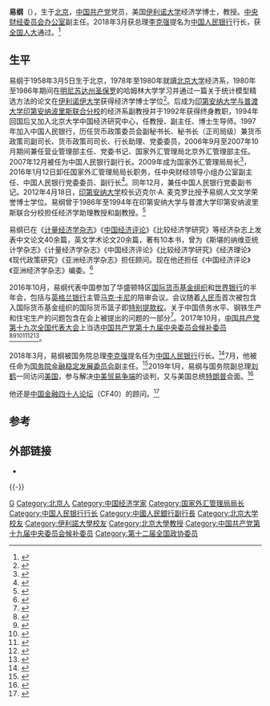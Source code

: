 {{Infobox officeholder
|name=易纲
|image=Yi Gang World Economic Forum 2013 (3).jpg
|imagesize=
|caption=易纲在[[世界经济论坛|世界经济论坛]]2013年年会上
|order=
|office=<!-- 注释出：[[File:The_People's_Bank_of_China_(PBC)_badge.svg|22px]] --> 第12任[[中国人民银行|中国人民银行]]行长
|term_start=2018年3月19日
|term_end=
|premier=[[李克强|李克强]]
|1blankname   = {{nowrap|Party secretary}}
|secretary=[[郭树清|郭树清]]
|predecessor=[[周小川|周小川]]
|successor=
|office1=<!-- 注释出：[[File:The_People's_Bank_of_China_(PBC)_badge.svg|22px]] --> [[中国人民银行|中国人民银行]]副行长
|term_start1=2007年12月23日
|term_end1=2018年3月19日
|predecessor1=
|successor1=
|premier1=[[温家宝|温家宝]]{{to}}[[李克强|李克强]]
|1blankname1=行长
|1namedata1=[[周小川|周小川]]
|birth_date={{birth date and age|1958|3|5}}
|birth_place={{CHN}}[[北京市|北京市]]
|death_date=
|death_place=
|nationality= {{PRC}}
|party={{中国共产党}}
|spouse=
|alma_mater=[[北京大学|北京大学]]<br>[[哈姆林大学|哈姆林大学]]<br>[[伊利诺伊大学厄巴纳-香槟分校|伊利诺伊大学厄巴纳-香槟分校]]
|occupation=经济学家
|signature=Yi Gang's signature.svg
|footnotes=
}}

'''易纲'''（{{bd|1958年|3月5日|catIdx=Y}}），生于[[北京|北京]]，[[中国共产党|中国共产党]]党员，美国[[伊利諾大學|伊利诺大学]]经济学博士，教授。[[中央财经委员会办公室|中央财经委员会办公室]]副主任。2018年3月获总理[[李克强|李克强]]提名为[[中国人民银行|中国人民银行]]行长，获[[第十三届全国人民代表大会|全国人大]]通过。<ref>{{Cite web|url=http://www.xinhuanet.com/politics/2018-03/19/c_1122556557.htm|title=快讯：根据宪法，国务院总理李克强提名国务院秘书长、各部部长、各委员会主任、中国人民银行行长、审计长，曾任伊利诺伊大学中国学生学者联合会主席。|access-date=2018-03-19|date=2018-03-19|publisher=新华网|archivedate=2018-03-19|archiveurl=https://web.archive.org/web/20180319152705/http://www.xinhuanet.com/politics/2018-03/19/c_1122556557.htm|dead-url=no}}</ref>

==生平==
易纲于1958年3月5日生于北京，1978年至1980年就讀[[北京大学|北京大学]]经济系，1980年至1986年期间在[[明尼苏达州|明尼苏达州]][[圣保罗_(明尼苏达州)|圣保罗]]的哈姆林大学学习并通过一篇关于统计模型精选方法的论文在[[伊利诺伊大学厄巴纳-香槟分校|伊利诺伊大学]]获得经济学博士学位<ref>{{Cite journal|title=Stein Estimation and Model Selection|url=https://www.ideals.illinois.edu/handle/2142/70778|last=Gang|first=Yi,|date=1986|publisher=University of Illinois at Urbana-Champaign|language=en|journal=|access-date=2016-02-03|archive-date=2019-05-09|archive-url=https://web.archive.org/web/20190509082427/https://www.ideals.illinois.edu/handle/2142/70778|dead-url=no}}</ref>。后成为[[印第安纳大学与普渡大学印第安纳波里斯联合分校|印第安纳大学与普渡大学印第安纳波里斯联合分校]]的经济系副教授并于1992年获得终身教职，1994年回国后又加入北京大学中国经济研究中心，任教授、副主任、博士生导师。1997年加入中国人民银行，历任货币政策委员会副秘书长、秘书长（正司局级）兼货币政策司副司长、货币政策司司长、行长助理、党委委员，2006年9月至2007年10月期间兼任营业管理部主任、党委书记、国家外汇管理局北京外汇管理部主任。2007年12月被任为中国人民银行副行长。2009年成为国家外汇管理局局长<ref>{{cite web |url=http://www.safe.gov.cn/model_safe_en/whjjs_en/jzjs_detail_en.jsp?id=1&ID=30201000000000000,1 |title= |website=www.safe.gov.cn |archive-url=https://web.archive.org/web/20081231045700/http://www.safe.gov.cn/model_safe_en/whjjs_en/jzjs_detail_en.jsp?id=1&ID=30201000000000000,1 |archive-date=December 31, 2008}}</ref>，2016年1月12日卸任国家外汇管理局局长职务，任中央财经领导小组办公室副主任、中国人民银行党委委员、副行长<ref>{{Cite web|url=http://finance.ifeng.com/a/20151229/14140925_0.shtml|title=中国央行副行长潘功胜兼任外管局局长 易纲不再担任|access-date=2018-03-19|date=2015-12-29|publisher=凤凰网|archive-date=2019-05-08|archive-url=https://web.archive.org/web/20190508005704/http://finance.ifeng.com/a/20151229/14140925_0.shtml|dead-url=no}}</ref>。同年12月，兼任中国人民银行党委副书记。2012年4月18日，[[印第安纳大学|印第安纳大学]]校长迈克尔·A. 麦克罗比授予易纲人文文学荣誉博士学位。易纲曾于1986年至1994年在印第安纳大学与普渡大学印第安纳波里斯联合分校担任经济学助理教授和副教授。<ref>{{Cite web|title=Top Chinese finance official delivers lecture at IUPUI, receives honorary degree - Indiana University|url=https://iu.mediaspace.kaltura.com/media/Top+Chinese+finance+official+delivers+lecture+at+IUPUI,+receives+honorary+degree/1_lx2p4324|access-date=2020-11-24|work=iu.mediaspace.kaltura.com|archive-date=2020-09-22|archive-url=https://web.archive.org/web/20200922212329/https://iu.mediaspace.kaltura.com/media/Top+Chinese+finance+official+delivers+lecture+at+IUPUI%2C+receives+honorary+degree/1_lx2p4324|dead-url=no}}</ref>

易纲已在《[[计量经济学杂志|计量经济学杂志]]》《[[中国经济评论|中国经济评论]]》《比较经济学研究》等经济杂志上发表中文论文40余篇，英文学术论文20余篇，著有10本书，曾为《斯堪的纳维亚统计学杂志》《计量经济学杂志》《中国经济评论》《比较经济学研究》《经济理论》《现代政策研究》《亚洲经济学杂志》担任顾问。现在他还担任《中国经济评论》《亚洲经济学杂志》编委。<ref>{{Cite web|url=http://www.chinavitae.com/biography/Yi_Gang/bio|title=Biography of Yi Gang|access-date=2018-03-19|date=2015-11-13|publisher=China Vitae|archive-date=2020-01-26|archive-url=https://web.archive.org/web/20200126210905/http://www.chinavitae.com/biography/Yi_Gang/bio|dead-url=no}}</ref>

2016年10月，易纲代表中国参加了华盛顿特区[[国际货币基金组织|国际货币基金组织]]和[[世界银行|世界银行]]的半年会，包括与[[英格兰银行|英格兰银行]]主管[[马克·卡尼|马克·卡尼]]的陪审会议。会议随着[[人民币|人民币]]首次被包含入国际货币基金组织的国际货币篮子即[[特别提款权|特别提款权]]。关于中国债务水平、钢铁生产和住宅生产的问题包含在会上被提出的问题的一部分<ref>{{Cite news|url=http://www.wsj.com/articles/china-takes-flak-from-foreign-finance-officials-at-imf-world-bank-meetings-1475882569|title=China Takes Flak From Foreign Finance Officials at IMF, World Bank Meetings|last=Mauldin|first=William|date=2016-10-07|newspaper=Wall Street Journal|access-date=2018-03-19|language=en-US|issn=0099-9660|archive-date=2020-05-21|archive-url=https://web.archive.org/web/20200521044216/https://www.wsj.com/articles/china-takes-flak-from-foreign-finance-officials-at-imf-world-bank-meetings-1475882569|dead-url=no}}</ref>。2017年10月，[[中国共产党第十九次全国代表大会|中国共产党第十九次全国代表大会]]上当选[[中国共产党第十九届中央委员会候补委员列表|中国共产党第十九届中央委员会候补委员]]<ref>{{cite news|title=中国共产党第十九届中央委员会候补委员名单（172名）|url=https://news.gmw.cn/2017-10/25/content_26593954.htm|accessdate=2021-09-06|work=光明日报|agency=光明网|archive-date=2021-08-18|archive-url=https://web.archive.org/web/20210818074600/https://news.gmw.cn/2017-10/25/content_26593954.htm|dead-url=no}}</ref><ref>{{cite news |title=十九届中央委员、候补委员、中央纪委委员名单 |url=http://news.cri.cn/20171024/f3e85cce-38bb-818d-ce36-bd4c66d0d4c6.html |accessdate=2021-09-06 |work=国际在线 |agency=国际在线 |archive-date=2021-08-18 |archive-url=https://web.archive.org/web/20210818074542/http://news.cri.cn/20171024/f3e85cce-38bb-818d-ce36-bd4c66d0d4c6.html |dead-url=no }}</ref><ref>{{cite news |title=十九大受权发布：中国共产党第十九届中央委员会候补委员名单 |url=http://www.xinhuanet.com//politics/19cpcnc/2017-10/24/c_1121848883.htm |accessdate=2021-09-06 |work=新华网 |agency=新华网 |archive-date=2018-12-09 |archive-url=https://web.archive.org/web/20181209124324/http://www.xinhuanet.com//politics/19cpcnc/2017-10/24/c_1121848883.htm |dead-url=no }}</ref><ref>{{cite news|title=中国共产党第十九届中央委员会候补委员名单|url=http://guoqing.china.com.cn/zy/2018-03/01/content_50628437.htm|accessdate=2021-09-06|work=中国网|agency=中国网|archive-date=2021-08-18|archive-url=https://web.archive.org/web/20210818074045/http://guoqing.china.com.cn/zy/2018-03/01/content_50628437.htm|dead-url=no}}</ref><ref>{{cite news |title=中国共产党第十九届中央委员会候补委员名单 |url=http://www.gov.cn/guoqing/2017-10/24/content_5432328.htm |accessdate=2021-09-06 |work=中国政府网 |agency=中国政府网 |archive-date=2020-08-05 |archive-url=https://web.archive.org/web/20200805131505/http://www.gov.cn/guoqing/2017-10/24/content_5432328.htm |dead-url=no }}</ref><ref>{{cite news |title=中国共产党第十九届中央委员会候补委员名单 |url=https://china.huanqiu.com/article/9CaKrnK5yXI |accessdate=2021-09-06 |work=环球网 |agency=环球网 |archive-date=2021-08-18 |archive-url=https://web.archive.org/web/20210818074045/https://china.huanqiu.com/article/9CaKrnK5yXI |dead-url=no }}</ref>。

2018年3月，易纲被国务院总理[[李克强|李克强]]提名任为[[中国人民银行|中国人民银行]]行长。<ref>{{Cite web|url=http://news.ifeng.com/a/20180319/56857742_0.shtml|title=国务院副总理、国务委员、各部部长完整名单|access-date=2018-03-19|date=2018-03-19|publisher=Xinhua|archivedate=2018-03-19|archiveurl=https://web.archive.org/web/20180319030207/http://news.ifeng.com/a/20180319/56857742_0.shtml|dead-url=no}}</ref>7月，他被任命为[[国务院金融稳定发展委员会|国务院金融稳定发展委员会]]副主任。<ref name=CBN_040718>{{cite web|title=Members of China's Financial Stability and Development Committee Revealed|url=http://www.chinabankingnews.com/2018/07/04/members-chinas-financial-stability-development-committee-revealed/|publisher=China Banking News|access-date=16 April 2020|date=4 July 2018|archive-date=2020-10-24|archive-url=https://web.archive.org/web/20201024060600/https://www.chinabankingnews.com/2018/07/04/members-chinas-financial-stability-development-committee-revealed/|dead-url=no}}</ref>2019年1月，易纲与国务院副总理[[刘鹤|刘鹤]]一同访问[[美国|美国]]，参与解决[[中美贸易战|中美贸易争端]]的谈判，又与美国总统[[唐納·川普|特朗普]]会面。<ref>{{Cite web|url=https://www.worldjournal.com/6106342/article-中美貿易戰能否休兵-關鍵在這5人/|title=中美貿易戰能否休兵 關鍵在這5人|access-date=2019-02-01|date=2019-01-30|publisher=世界日報|archive-date=2020-08-10|archive-url=https://web.archive.org/web/20200810002520/https://www.worldjournal.com/6106342/article-%E4%B8%AD%E7%BE%8E%E8%B2%BF%E6%98%93%E6%88%B0%E8%83%BD%E5%90%A6%E4%BC%91%E5%85%B5-%E9%97%9C%E9%8D%B5%E5%9C%A8%E9%80%995%E4%BA%BA/|dead-url=no}}</ref>

他还是[[中国金融四十人论坛|中国金融四十人论坛]]（CF40）的顾问。<ref name=CF40>{{cite web|website=CF40|url=http://new.cf40.org.cn/plus/view.php?aid=3042|title=Organizational Structure|access-date=2021-05-04|archive-date=2021-11-25|archive-url=https://web.archive.org/web/20211125162047/http://new.cf40.org.cn/plus/view.php?aid=3042|dead-url=no}}</ref>

==参考==
{{reflist}}
==外部链接==
* {{Cite news|url=http://www.wsj.com/articles/china-wants-to-make-currency-policy-more-market-oriented-pbocs-yi-says-1444250309|title=China Wants to Make Currency Policy ‘More Market-Oriented,’ PBOC’s Yi Says|last=Harrison|first=David|date=2015-10-07|newspaper=[[华尔街日报|Wall Street Journal]]|access-date=2018-03-19|language=en-US|issn=0099-9660|archive-date=2019-05-11|archive-url=https://web.archive.org/web/20190511170826/https://www.wsj.com/articles/china-wants-to-make-currency-policy-more-market-oriented-pbocs-yi-says-1444250309|dead-url=no}}
{{-}}
{{start box}}
{{s-gov|prc}}
{{s-before|[[周小川|周小川]]}}
{{s-title|<!-- 注释出：[[File:The_People's_Bank_of_China_(PBC)_badge.svg|22px]] --> [[中国人民银行|中国人民银行]]行长|2018年3月－}}
{{s-inc}}
{{s-before|[[胡晓炼|胡晓炼]]}}
{{s-title|[[国家外汇管理局|国家外汇管理局]]局长|2009年7月－2016年1月}}
{{s-after|[[潘功勝|潘功勝]]}}
{{end box}}
{{国务院/13|部门首长}}
{{中国人民银行行长}}
{{G20中央銀行首長}}
{{Authority control}}
{{DEFAULTSORT:Y易}}
[[Category:易姓|G]]
[[Category:北京人|Category:北京人]]
[[Category:中国经济学家|Category:中国经济学家]]
[[Category:国家外汇管理局局长|Category:国家外汇管理局局长]]
[[Category:中国人民银行行长|Category:中国人民银行行长]]
[[Category:中國人民銀行副行長|Category:中國人民銀行副行長]]
[[Category:北京大学校友|Category:北京大学校友]]
[[Category:伊利諾大學校友|Category:伊利諾大學校友]]
[[Category:北京大學教授|Category:北京大學教授]]
[[Category:中国共产党第十九届中央委员会候补委员|Category:中国共产党第十九届中央委员会候补委员]]
[[Category:第十二届全国政协委员|Category:第十二届全国政协委员]]